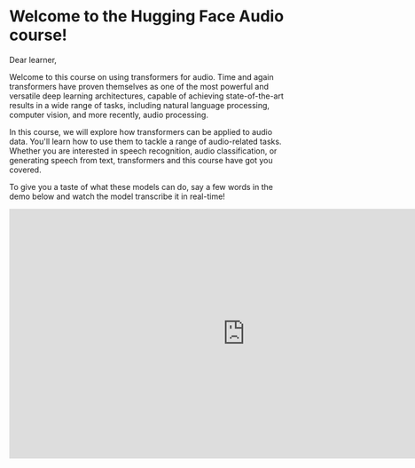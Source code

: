 # Welcome to the Hugging Face Audio course!

Dear learner,

Welcome to this course on using transformers for audio. Time and again transformers have proven themselves as one of the
most powerful and versatile deep learning architectures, capable of achieving state-of-the-art results in a wide range of
tasks, including natural language processing, computer vision, and more recently, audio processing.

In this course, we will explore how transformers can be applied to audio data. You'll learn how to use them to tackle a
range of audio-related tasks. Whether you are interested in speech recognition, audio classification, or generating speech
from text, transformers and this course have got you covered.

To give you a taste of what these models can do, say a few words in the demo below and watch the model transcribe it in real-time!

<iframe
	src="https://openai-whisper.hf.space"
	frameborder="0"
	width="850"
	height="450"
</iframe>

Throughout the course, you will gain an understanding of the specifics of working with audio data, you'll learn about different
transformer architectures, and you'll train your own audio transformers leveraging powerful pre-trained models.

This course is designed for learners with a background in deep learning, and general familiarity with transformers.
No expertise in audio data processing is required. If you need to brush up on your understanding of transformers, check out
our [NLP Course](https://huggingface.co/course/chapter1/1) that goes into much detail on the transformer basics.

## Meet the course team

**Sanchit Gandhi, Machine Learning Research Engineer at Hugging Face**

<!--  TODO: add the bio here :) -->

**Matthijs Hollemans, Machine Learning Engineer at Hugging Face**

<!--  TODO: add your bio here :) -->

**Maria Khalusova, Documentation & Courses at Hugging Face**

<!--  TODO: add your bio here :) -->

**Vaibhav Srivastav, Machine Learning Developer Advocacy Intern at Hugging Face**

<!--  TODO: add your bio here :) -->

## Course structure

The course is structured into several units that covers various topics in depth:

* Unit 1: learn about the specifics of working with audio data, including audio processing techniques and data preparation.
* Unit 2: get to know audio applications and learn how to use 🤗 Transformers pipelines for different tasks, such as
audio classification and speech recognition.
* Unit 3: explore audio transformer architectures, learn how they differ, and what tasks they are best suited for.
* Unit 4: learn how to build your own music genre classifier.
* Unit 5: delve into speech recognition and build a model to transcribe meeting recordings.
* Unit 6: learn how to generate speech from text.
* Unit 7: learn how to convert audio to audio with transformers.

Each unit includes a theoretical component, where you will gain a deep understanding of the underlying concepts and
techniques. Throughout the course, we provide quizzes to help you test your knowledge and reinforce your learning.
Some chapters also include hands-on exercises, where you will have the opportunity to apply what you have learned.

By the end of the course, you will have a strong foundation in using transformers for audio data and will be
well-equipped to apply these techniques to a wide range of audio-related tasks.

The course units will be released in several consecutive blocks with the following publishing schedule:

| Units   | Publishing date |
|---|-----------------|
| Unit 0, Unit 1, and Unit 2  | June 14, 2023   |
| Unit 3, Unit 4  | June 21, 2023   |
| Unit 5  | June 28, 2023   |
| Unit 6  | July 5, 2023    |
| Unit 7, Unit 8  | July 12, 2023   |

[//]: # (| Bonus Unit  | TBD             |)

## Learning paths and certification

There is no right or wrong way to take this course. All the materials in this course are 100% free, public and open-source.
You can take the course at your own pace, however, we recommend going through the units in their order.

If you'd like to get certified upon the course completion, we offer two options:

| Certificate type   | Requirements                                                                                   |
|---|------------------------------------------------------------------------------------------------|
| Certificate of completion  | Complete 80% of the hands-on exercises according to instructions before the end of July 2023.  |
| Certificate of honors  | Complete 100% of the hands-on exercises according to instructions before the end of July 2023. |

Each hands-on exercise outlines its completion criteria. Once you have completed enough hands-on exercises to qualify
for either of the certificates, refer to the last unit of the course to learn how you can get your certificate. Good luck!

## Sign up to the course

The units of this course will be released gradually over the course of a few weeks. We encourage you to sign up to the
course updates so that you don't miss new units when they are released. Learners who sign up to the course updates will
also be the first ones to learn about special social events that we plan to host.

[SIGN UP](http://eepurl.com/insvcI)

Enjoy the course!